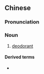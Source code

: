 {{also|清新剂}}
==Chinese==
{{zh-forms|s=清新剂|type=21}}

===Pronunciation===
{{zh-pron
|m=qīngxīnjì
|cat=n
}}

===Noun===
{{zh-noun}}

# [[deodorant]]

====Derived terms====
* {{zh-l|空氣清新劑}}